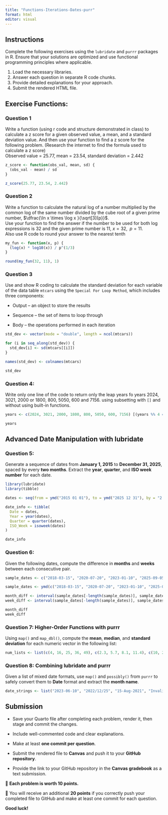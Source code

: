```yaml
---
title: "Functions-Iterations-Dates-purr"
format: html
editor: visual
---
```


## Instructions

Complete the following exercises using the `lubridate` and `purrr` packages in R. Ensure that your solutions are optimized and use functional programming principles where applicable.

1.  Load the necessary libraries.
2.  Answer each question in separate R code chunks.
3.  Provide detailed explanations for your approach.
4.  Submit the rendered HTML file.

## Exercise Functions:

### Question 1

Write a function (using r code and structure demonstrated in class) to calculate a z score for a given observed value, a mean, and a standard deviation value. And then use your function to find a z score for the following problem. (Research the internet to find the formula used to calculate a z score)\
Observed value = 25.77, mean = 23.54, standard deviation = 2.442

```r
z_score <- function(obs_val, mean, sd) {
  (obs_val - mean) / sd
}

z_score(25.77, 23.54, 2.442)
```

### Question 2

Write a function to calculate the natural log of a number multiplied by the common log of the same number divided by the cube root of a given prime number, $\dfrac{\ln x \times \log x }{\sqrt[3]{p}}$.\
Use your function to find the answer if the number to be used for both log expressions is 32 and the given prime number is 11, $x = 32, \;\;p=11$.\
Also use R code to round your answer to the nearest tenth

```r
my_fun <- function(x, p) {
  (log(x) * log10(x)) / p^(1/3)
}

round(my_fun(32, 11), 1)
```

### Question 3

Use and show R coding to calculate the standard deviation for each variable of the data table `mtcars` using the `Special For Loop Method`, which includes three components:

-   Output – an object to store the results

-   Sequence – the set of items to loop through

-   Body – the operations performed in each iteration

```r
std_dev <- vector(mode = "double", length = ncol(mtcars))

for (i in seq_along(std_dev)) {
  std_dev[i] <- sd(mtcars[[i]])
}

names(std_dev) <- colnames(mtcars)

std_dev
```

### Question 4:

Write only one line of the code to return only the leap years fo years 2024, 3021, 2000 or 1800, 800, 5050, 600 and 7156. using subsetting with `[]` and without using built-in functions.

```r
years <- c(2024, 3021, 2000, 1800, 800, 5050, 600, 7156) [(years %% 4 == 0 & years %% 100 != 0) | (years %% 400 == 0)]

years
```

## Advanced Date Manipulation with lubridate

### Question 5:

Generate a sequence of dates from **January 1, 2015** to **December 31, 2025**, spaced by every **two months**. Extract the **year**, **quarter**, and **ISO week number** for each date.

```r
library(lubridate)
library(tibble)

dates <- seq(from = ymd("2015 01 01"), to = ymd("2025 12 31"), by = "2 months")

date_info <- tibble(
  Date = dates,
  Year = year(dates),
  Quarter = quarter(dates),
  ISO_Week = isoweek(dates)
)

date_info
```

### Question 6:

Given the following dates, compute the difference in **months** and **weeks** between each consecutive pair.

``` r
sample_dates <- c("2018-03-15", "2020-07-20", "2023-01-10", "2025-09-05")
```

```r
sample_dates <- ymd(c("2018-03-15", "2020-07-20", "2023-01-10", "2025-09-05"))

month_diff <- interval(sample_dates[-length(sample_dates)], sample_dates[-1]) / months(1)
week_diff <- interval(sample_dates[-length(sample_dates)], sample_dates[-1]) / weeks(1)

month_diff
week_diff
```

### Question 7: Higher-Order Functions with purrr

Using `map()` and `map_dbl()`, compute the **mean**, **median**, and **standard deviation** for each numeric vector in the following list:

``` r
num_lists <- list(c(4, 16, 25, 36, 49), c(2.3, 5.7, 8.1, 11.4), c(10, 20, 30, 40, 50))
```

### Question 8: Combining lubridate and purrr

Given a list of mixed date formats, use `map()` and `possibly()` from `purrr` to safely convert them to **Date** format and extract the **month name**.

``` r
date_strings <- list("2023-06-10", "2022/12/25", "15-Aug-2021", "InvalidDate")
```

## Submission

-   Save your Quarto file after completing each problem, render it, then stage and commit the changes.\

-   Include well-commented code and clear explanations.\

-   Make at least **one commit per question**.\

-   Submit the rendered file to **Canvas** and push it to your **GitHub repository**.\

-   Provide the link to your GitHub repository in the **Canvas gradebook** as a text submission.\

🔹 **Each problem is worth 10 points.**\

🔹 You will receive an additional **20 points** if you correctly push your completed file to GitHub and make at least one commit for each question.\

**Good luck!**

